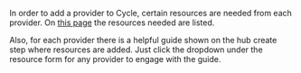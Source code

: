 In order to add a provider to Cycle, certain resources are needed from each provider. On [this page](/reference/hubs/integrations/providers) the resources needed are listed.

Also, for each provider there is a helpful guide shown on the hub create step where resources are added.
Just click the dropdown under the resource form for any provider to engage with the guide.
